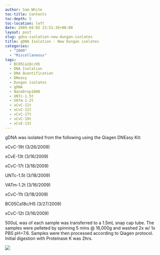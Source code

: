 ```yaml
---
author: Sam White
toc-title: Contents
toc-depth: 5
toc-location: left
date: 2009-04-02 23:51:26+00:00
layout: post
slug: gdna-isolation-new-dungan-isolates
title: gDNA Isolation - New Dungan isolates
categories:
  - "2009"
  - "Miscellaneous"
tags:
  - BC05Ca18c/H5
  - DNA Isolation
  - DNA Quantification
  - DNeasy
  - Dungan isolates
  - gDNA
  - NanoDrop1000
  - UNTc-1.5t
  - VATm-1.2t
  - xCvC-11t
  - xCvC-12t
  - xCvC-17t
  - xCvC-19t
  - xCvE-13t
---
```


gDNA was isolated from the following using the Qiagen DNEasy Kit:

xCvC-19t (3/26/2009)

xCvE-13t (3/16/2009)

xCvC-17t (3/18/2009)

UNTc-1.5t (3/18/2009)

VATm-1.2t (3/16/2009)

xCvC-11t (3/18/2009)

BC05Ca18c/H5 (3/27/2009)

xCvC-12t (3/16/2009)

500uL was of each sample was transferred to a 1.5mL snap cap tube. The samples were pelleted by spinning 5 mins @ 16,000g and washed 2x w/ 1x PBS pH=7.6. Samples were then processed according to Qiagen protocol. Initial digestion with Proteinase K was 2hrs.

![](https://eagle.fish.washington.edu/Arabidopsis/20090403%20gDNA%20SJW.jpg)
